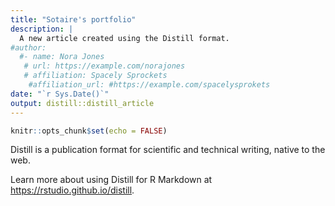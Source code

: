 ```yaml
---
title: "Sotaire's portfolio"
description: |
  A new article created using the Distill format.
#author:
  #- name: Nora Jones 
   # url: https://example.com/norajones
   # affiliation: Spacely Sprockets
    #affiliation_url: #https://example.com/spacelysprokets
date: "`r Sys.Date()`"
output: distill::distill_article
---
```


```r
knitr::opts_chunk$set(echo = FALSE)
```

Distill is a publication format for scientific and technical writing, native to the web. 

Learn more about using Distill for R Markdown at <https://rstudio.github.io/distill>.





